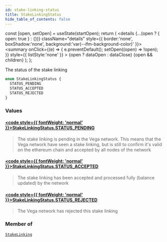 ```yaml
---
id: stake-linking-status
title: StakeLinkingStatus
hide_table_of_contents: false
---
```







  const [open, setOpen] = useState(startOpen);
  return (
    <details {...(open ? { open: true } : {})} className="details" style={{ border:'none', boxShadow:'none', background:'var(--ifm-background-color)' }}>
      <summary
        onClick={(e) => {
          e.preventDefault();
          setOpen((open) => !open);
        }}
        style={{ listStyle:'none' }}
      >
      {open ? dataOpen : dataClose}
      </summary>
      {open && children}
    </details>
  );
};




The status of the stake linking


```graphql
enum StakeLinkingStatus {
  STATUS_PENDING
  STATUS_ACCEPTED
  STATUS_REJECTED
}
```


### Values

#### [<code style={{ fontWeight: 'normal' }}>StakeLinkingStatus.<b>STATUS_PENDING</b></code>](#) 
> The stake linking is pending in the Vega network. This means that
> the Vega network have seen a stake linking, but is still to confirm
> it's valid on the ethereum chain and accepted by all nodes of the network
> 

#### [<code style={{ fontWeight: 'normal' }}>StakeLinkingStatus.<b>STATUS_ACCEPTED</b></code>](#) 
> The stake linking has been accepted and processed fully (balance updated) by the network
> 

#### [<code style={{ fontWeight: 'normal' }}>StakeLinkingStatus.<b>STATUS_REJECTED</b></code>](#) 
> The Vega network has rejected this stake linking
> 



### Member of

[`StakeLinking`](/testnet/api/graphql/objects/stake-linking)  <Badge class="secondary" text="object"/>

